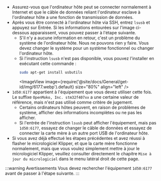 * Assurez-vous que l'ordinateur hôte peut se connecter normalement à Internet et que le câble de données reliant l'ordinateur esclave à l'ordinateur hôte a une fonction de transmission de données.
* Après vous être connecté à l'ordinateur hôte via SSH, entrez `lsusb` et appuyez sur Entrée. Si les informations entourées sur l'image ci-dessous apparaissent, vous pouvez passer à l'étape suivante.
    * S'il n'y a aucune information en retour, c'est un problème du système de l'ordinateur hôte. Nous ne pouvons rien y faire. Vous devez changer le système pour un système fonctionnel ou changer l'ordinateur hôte.
    * Si l'instruction `lsusb` n'est pas disponible, vous pouvez l'installer en exécutant cette commande :
        ```bash
        sudo apt-get install usbutils
        ```
        <ImageView image={require('@site/docs/General/get-id/img/6177.webp').default} size="80%" align="left" /> 
* `1d50:6177` appartient à l'équipement que vous devez utiliser cette fois. Le suffixe `OpenMoko, Inc. stm32f407xx` a une certaine valeur de référence, mais n'est pas utilisé comme critère de jugement.
    * Certains ordinateurs hôtes peuvent, en raison de problèmes de système, afficher des informations incomplètes ou ne pas les afficher.
    * Si l'entrée de l'instruction `lsusb` peut afficher l'équipement, mais pas `1d50:6177`, essayez de changer le câble de données et essayez de connecter la carte mère à un autre port USB de l'ordinateur hôte.
* Si vous avez déjà effectué les étapes précédentes et avez réussi à flasher le micrologiciel Klipper, et que la carte mère fonctionne normalement, mais que vous voulez simplement mettre à jour le micrologiciel Klipper, veuillez consulter directement le chapitre `Mise à jour du micrologiciel` dans le menu latéral droit de cette page.

:::warning Avertissements
   Vous devez rechercher l'équipement `1d50:6177` avant de passer à l'étape suivante.
::: 
